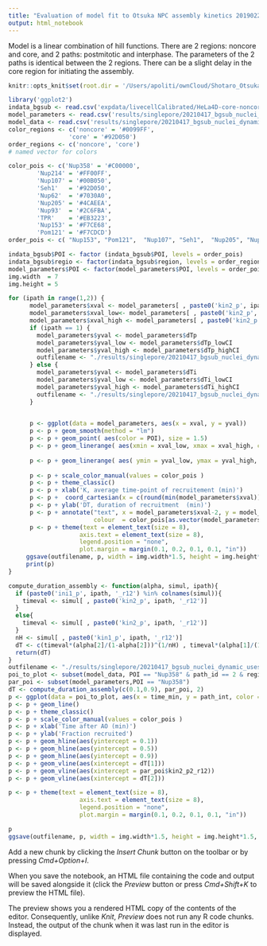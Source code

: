 ```yaml
---
title: "Evaluation of model fit to Otsuka NPC assembly kinetics 20190225"
output: html_notebook
---
```

Model is a linear combination of hill functions. 
  There are 2 regions: noncore and core,  and 
  2 paths: postmitotic and interphase. 
The parameters of the 2 paths is identical between the 2 regions. There can be a slight delay in the core region for initiating the assembly. 


```r
knitr::opts_knit$set(root.dir = '/Users/apoliti/ownCloud/Shotaro_Otsuka_collaboration/NPCmaturation/')
```

```r
library('ggplot2')
indata_bgsub <- read.csv('expdata/livecellCalibrated/HeLa4D-core-noncore-normalized-summary-190225_norm_bgsub.txt', sep = '\t')
model_parameters <- read.csv('results/singlepore/20210417_bgsub_nuclei_dynamic_usestd1/20210417_single_npc_logn_hill_CI__par_complete.txt', sep = '\t')
model_data <- read.csv('results/singlepore/20210417_bgsub_nuclei_dynamic_usestd1/20210417_single_npc_logn_hill_2min__singlepath.txt', sep = '\t')
color_regions <- c('noncore' = '#0099FF', 
                 'core' = '#92D050')
order_regions <- c('noncore', 'core')
# named vector for colors

color_pois <- c('Nup358' = '#C00000', 
        'Nup214' = '#FF00FF', 
        'Nup107' = '#00B050', 
        'Seh1'   = '#92D050', 
        'Nup62'  = '#7030A0', 
        'Nup205' = '#4CAEEA', 
        'Nup93'  = '#2C6FBA',
        'TPR'    = '#EB3223', 
        'Nup153' = '#F7CE68', 
        'Pom121' = '#F7CDCD')
order_pois <- c( "Nup153", "Pom121",  "Nup107", "Seh1",  "Nup205", "Nup93", "Nup62","Nup214", "Nup358", "TPR")

indata_bgsub$POI <- factor (indata_bgsub$POI, levels = order_pois)
indata_bgsub$regio <- factor(indata_bgsub$region, levels = order_regions)
model_parameters$POI <- factor(model_parameters$POI, levels = order_pois)
img.width  = 7
img.height = 5
```



```r

for (ipath in range(1,2)) {
      model_parameters$xval <- model_parameters[ , paste0('kin2_p', ipath, '_r12')]
      model_parameters$xval_low<- model_parameters[ , paste0('kin2_p', ipath, '_r12_lowCI')]
      model_parameters$xval_high <- model_parameters[ , paste0('kin2_p', ipath, '_r12_highCI')]
      if (ipath == 1) {
        model_parameters$yval <- model_parameters$dTp
        model_parameters$yval_low <- model_parameters$dTp_lowCI
        model_parameters$yval_high <- model_parameters$dTp_highCI
        outfilename <- "./results/singlepore/20210417_bgsub_nuclei_dynamic_usestd1/20210417_DT_vs_K_postmitotic.pdf"
      } else {
        model_parameters$yval <- model_parameters$dTi
        model_parameters$yval_low <- model_parameters$dTi_lowCI
        model_parameters$yval_high <- model_parameters$dTi_highCI
        outfilename <- "./results/singlepore/20210417_bgsub_nuclei_dynamic_usestd1/20210417_DT_vs_K_interphase.pdf"
      }

    
      p <- ggplot(data = model_parameters, aes(x = xval, y = yval))
      p <- p + geom_smooth(method = "lm")
      p <- p + geom_point( aes(color = POI), size = 1.5)
      p <- p + geom_linerange( aes(xmin = xval_low, xmax = xval_high, color = POI))
     
      p <- p + geom_linerange( aes( ymin = yval_low, ymax = yval_high, color = POI))
     
      p <- p + scale_color_manual(values = color_pois )
      p <- p + theme_classic()
      p <- p + xlab('K, average time-point of recruitement (min)')
      p <- p +  coord_cartesian(x = c(round(min(model_parameters$xval)) - 5, round(max(model_parameters$xval))  + 5))
      p <- p + ylab('DT, duration of recruitment  (min)')
      p <- p + annotate("text", x = model_parameters$xval-2, y = model_parameters$yval + 5, label = model_parameters$POI, 
                        colour  = color_pois[as.vector(model_parameters$POI)],  size = 3)
      p <- p + theme(text = element_text(size = 8), 
                    axis.text = element_text(size = 8), 
                    legend.position = "none", 
                    plot.margin = margin(0.1, 0.2, 0.1, 0.1, "in"))
     ggsave(outfilename, p, width = img.width*1.5, height = img.height*1.5, units = "cm", useDingbats = FALSE)
     print(p)
}
```

```r
compute_duration_assembly <- function(alpha, simul, ipath){
  if (paste0('ini1_p', ipath, '_r12') %in% colnames(simul)){
    timeval <- simul[ , paste0('kin2_p', ipath, '_r12')] 
  }
  else{
    timeval <- simul[ , paste0('kin2_p', ipath, '_r12')]
  }
  nH <- simul[ , paste0('kin1_p', ipath, '_r12')] 
  dT <- c(timeval*(alpha[2]/(1-alpha[2]))^(1/nH) , timeval*(alpha[1]/(1-alpha[1]))^(1/nH))
  return(dT)
}
outfilename <- "./results/singlepore/20210417_bgsub_nuclei_dynamic_usestd1/20210417_NUP358_interphase.pdf"
poi_to_plot <- subset(model_data, POI == "Nup358" & path_id == 2 & region == 'noncore')
par_poi <- subset(model_parameters,POI == "Nup358")
dT <- compute_duration_assembly(c(0.1,0.9), par_poi, 2)
p <- ggplot(data = poi_to_plot, aes(x = time_min, y = path_int, color = POI))
p <- p + geom_line()
p <- p + theme_classic()
p <- p + scale_color_manual(values = color_pois )
p <- p + xlab('Time after AO (min)')
p <- p + ylab('Fraction recruited')
p <- p + geom_hline(aes(yintercept = 0.1))
p <- p + geom_hline(aes(yintercept = 0.5))
p <- p + geom_hline(aes(yintercept = 0.9))
p <- p + geom_vline(aes(xintercept = dT[1]))
p <- p + geom_vline(aes(xintercept = par_poi$kin2_p2_r12))
p <- p + geom_vline(aes(xintercept = dT[2]))

p <- p + theme(text = element_text(size = 8), 
                    axis.text = element_text(size = 8), 
                    legend.position = "none", 
                    plot.margin = margin(0.1, 0.2, 0.1, 0.1, "in"))

p
ggsave(outfilename, p, width = img.width*1.5, height = img.height*1.5, units = "cm", useDingbats = FALSE)

```


Add a new chunk by clicking the *Insert Chunk* button on the toolbar or by pressing *Cmd+Option+I*.

When you save the notebook, an HTML file containing the code and output will be saved alongside it (click the *Preview* button or press *Cmd+Shift+K* to preview the HTML file). 

The preview shows you a rendered HTML copy of the contents of the editor. Consequently, unlike *Knit*, *Preview* does not run any R code chunks. Instead, the output of the chunk when it was last run in the editor is displayed.

